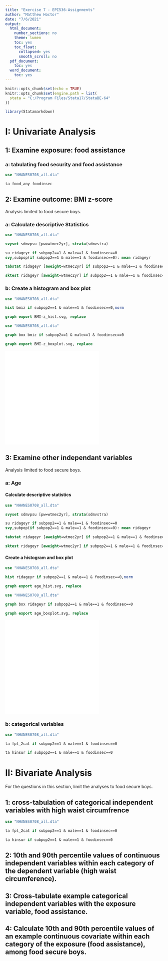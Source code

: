 ```yaml
---
title: "Exercise 7 - EPI536-Assignments"
author: "Matthew Hoctor"
date: "7/6/2021"
output:
  html_document:
    number_sections: no
    theme: lumen
    toc: yes
    toc_float:
      collapsed: yes
      smooth_scroll: no
  pdf_document:
    toc: yes
  word_document:
    toc: yes
---
```


```r
knitr::opts_chunk$set(echo = TRUE)
knitr::opts_chunk$set(engine.path = list(
  stata = "C:/Program Files/Stata17/StataBE-64"
))
```

```r
library(Statamarkdown)
```

# I: Univariate Analysis

## 1: Examine exposure: food assistance

### a: tabulating food security and food assistance

```stata
use "NHANES0708_all.dta"

ta food_any foodinsec
```

## 2: Examine outcome: BMI z-score

Analysis limited to food secure boys.

### a: Calculate descriptive Statistics

```stata
use "NHANES0708_all.dta"

svyset sdmvpsu [pw=wtmec2yr], strata(sdmvstra)

su ridageyr if subpop2==1 & male==1 & foodinsec==0
svy,subpop(if subpop2==1 & male==1 & foodinsec==0): mean ridageyr

tabstat ridageyr [aweight=wtmec2yr] if subpop2==1 & male==1 & foodinsec==0, stat(p50 p10 p90) col(stat)

sktest ridageyr [aweight=wtmec2yr] if subpop2==1 & male==1 & foodinsec==0
```

### b: Create a histogram and box plot

```stata
use "NHANES0708_all.dta"

hist bmiz if subpop2==1 & male==1 & foodinsec==0,norm

graph export BMI-z_hist.svg, replace
```

```stata
use "NHANES0708_all.dta"

graph box bmiz if subpop2==1 & male==1 & foodinsec==0

graph export BMI-z_boxplot.svg, replace
```

<embed src="BMI-z_hist.svg" type="image/svg+xml" />
<embed src="BMI-z_boxplot.svg" type="image/svg+xml" />


## 3: Examine other independant variables

Analysis limited to food secure boys.

### a: Age

#### Calculate descriptive statistics

```stata
use "NHANES0708_all.dta"

svyset sdmvpsu [pw=wtmec2yr], strata(sdmvstra)

su ridageyr if subpop2==1 & male==1 & foodinsec==0
svy,subpop(if subpop2==1 & male==1 & foodinsec==0): mean ridageyr

tabstat ridageyr [aweight=wtmec2yr] if subpop2==1 & male==1 & foodinsec==0, stat(p50 p10 p90) col(stat)

sktest ridageyr [aweight=wtmec2yr] if subpop2==1 & male==1 & foodinsec==0
```

#### Create a histogram and box plot

```stata
use "NHANES0708_all.dta"

hist ridageyr if subpop2==1 & male==1 & foodinsec==0,norm

graph export age_hist.svg, replace
```

```stata
use "NHANES0708_all.dta"

graph box ridageyr if subpop2==1 & male==1 & foodinsec==0

graph export age_boxplot.svg, replace
```

<embed src="age_hist.svg" type="image/svg+xml" />
<embed src="age_boxplot.svg" type="image/svg+xml" />

### b: categorical variables

```stata
use "NHANES0708_all.dta"

ta fpl_2cat if subpop2==1 & male==1 & foodinsec==0

ta hinsur if subpop2==1 & male==1 & foodinsec==0
```

# II: Bivariate Analysis

For the questions in this section, limit the analyses to food secure boys.

## 1: cross-tabulation of categorical independent variables with high waist circumfrence

```stata
use "NHANES0708_all.dta"

ta fpl_2cat if subpop2==1 & male==1 & foodinsec==0

ta hinsur if subpop2==1 & male==1 & foodinsec==0
```

## 2: 10th and 90th percentile values of  continuous independent variables within each category of the dependent variable (high waist circumference).  


## 3: Cross-tabulate example categorical independent variables with the exposure variable, food assistance.



## 4: Calculate 10th and 90th percentile values of an example continuous covariate within each category of the exposure (food assistance), among food secure boys.







